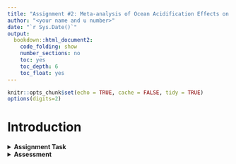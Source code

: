 ```yaml
---
title: "Assignment #2: Meta-analysis of Ocean Acidification Effects on Behaviour"
author: "<your name and u number>"
date: "`r Sys.Date()`"
output: 
  bookdown::html_document2:
    code_folding: show
    number_sections: no
    toc: yes
    toc_depth: 6
    toc_float: yes
---
```


```r
knitr::opts_chunk$set(echo = TRUE, cache = FALSE, tidy = TRUE)
options(digits=2)
```

# **Introduction**

<details>
  <summary>**Assignment Task**</summary>

<br> 
The goal of this assignment is to conduct a meta-analysis on ocean acidification effects on behaviour. Recall the paper by [Clark *et al.* (2020)](https://www.nature.com/articles/s41586-019-1903-y) that we worked on in week 6. This study was an experimental study across 5-6 different reef fish that looked at comparing the effect of elevated $CO^2$ (in ppm) relative to some control on fish behaviour. That study, you might recall, did not find strong evidence that increased acidification had effects on activity. 

But, this was just a single study (albeit done on 6 species). In this assignment we want to use meta-analysis to: 
  
  1) estimate the overall effect of ocean acidification on behaviour and determine if these effects are general across studies conducting similar experiments; 
  2) understand how variable the effect size is within the literature 
  3) what factors (biological, methodological, publication practices) explain variation in effect size. 

</details>

<details>
  <summary>**Assessment**</summary>

<br>
**The assessment is worth 40% of your final mark**. You will be assessed on three major areas: 1) Statistical Analysis and Interpretation; 2) Reproducibility and 3) Coding, Writing Structure & Presentation. Below we detail in each section what we are looking for: 

1) **Statistical Analysis and Interpretation (50%)**
  + Correct analysis of [Clark *et al.* (2020)](https://www.nature.com/articles/s41586-019-1903-y) data to generate the summary statistics (means, SD, N) for each of the fish species' average activity. 
  + Correctly merge summary statistics from [Clark *et al.* (2020)](https://www.nature.com/articles/s41586-019-1903-y) into the larger dataset. 
  + Correctly calculate the log response ratio (lnRR) effect size for every row of the dataframe
  + Correct meta-analytic model fitted to the data that uses sampling variance of lnRR as weights and that includes additional random effects.
  + 
  
2) **Reproducibility (30%)**:
  + Code, analysis and data is setup in a **public** *GitHub* Repository
  + Workflow, meta-data and file structure is clearly documented (using a README file) as is the history of changes for each file.
  + Rmarkdown documents follow reproducibility principles:
    + Rmarkdown document renders as an html!
    + Use Figure and Table code chunks that are referenced in text.
    + Writing of findings is done using inline code chunks with reference to specific object values.

3) **Coding, Writing Structure & Presentation (20%)**: 
  + Code is clearly annotated and only what is needed is presented
  + Figure and Tables have clear and well labelled captions and that are informative
  
</details>
  
